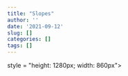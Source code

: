 ```yaml
---
title: "Slopes"
author: ''
date: '2021-09-12'
slug: []
categories: []
tags: []
---
```


```{=html}
<div class="flourish-embed flourish-chart" data-src="visualisation/7245260"><script src="https://public.flourish.studio/resources/embed.js"></script>style = "height: 1280px; width: 860px"></div>
```


